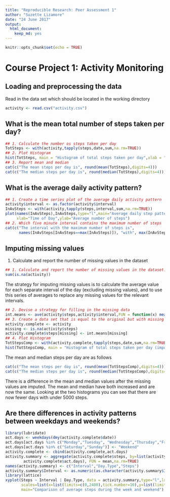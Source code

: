 ```yaml
---
title: "Reproducible Research: Peer Assessment 1"
author: "Suzette Lizamore"
date: "24 June 2017"
output: 
  html_document: 
    keep_md: yes
---
```


```r
knitr::opts_chunk$set(echo = TRUE)
```

# Course Project 1: Activity Monitoring

## Loading and preprocessing the data
Read in the data set which should be located in the working directory


```r
activity <- read.csv("activity.csv")
```

## What is the mean total number of steps taken per day?

```r
## 1. Calculate the number os steps taken per day
TotSteps <- with(activity,tapply(steps,date,sum,na.rm=TRUE))
## 2. Plot Histogram
hist(TotSteps, main = "Histogram of total steps taken per day",xlab = "Number of Steps")
## 3. Report mean and median
cat(c("The mean steps per day is", round(mean(TotSteps),digits=4)))
cat(c("The median steps per day is", round(median(TotSteps),digits=4)))
```

## What is the average daily activity pattern?

```r
## 1. Create a time series plot of the average daily activity pattern
activity$interval <- as.factor(activity$interval)
InAvSteps <- with(activity,tapply(steps,interval,sum,na.rm=TRUE))
plot(names(InAvSteps),InAvSteps,type="l",main="Average daily step pattern",
     xlab="Time of Day",ylab="Average number of steps")
## 2. Which five minute interval contains the maximum number of steps
cat(c("The interval with the maximum number of steps is",
      names(InAvSteps[InAvSteps==max(InAvSteps)]), "with", max(InAvSteps),"steps"))
```

## Imputing missing values

1. Calculate and report the number of missing values in the dataset

```r
## 1. Calculate and report the number of missing values in the dataset.
sum(is.na(activity))
```

The strategy for imputing missing values is to calculate the average value
for each separate interval of the day (excluding missing values), and to use 
this series of averages to replace any missing values for the relevant
intervals. 


```r
## 2. Devise a strategy for filling in the missing data
int.means <- ave(activity$steps,activity$interval,FUN = function(x) mean(x[!is.na(x)]))
## 3. Create a data set that is equal to the original but with missing data filled in 
activity.complete <- activity
missing <- is.na(activity$steps)
activity.complete$steps[missing] <- int.means[missing]
## 4. Plot Histogram
TotStepsComp <- with(activity.complete,tapply(steps,date,sum,na.rm=TRUE))
hist(TotStepsComp, main = "Histogram of total steps taken per day (imputed values)",xlab = "Number of Steps")
```

The mean and median steps per day are as follows

```r
cat(c("The mean steps per day is", round(mean(TotStepsComp),digits=4)))
cat(c("The median steps per day is", round(median(TotStepsComp),digits=4)))
```

There is a difference in the mean and median values after the missing values are imputed.
The mean and median have both increased and are now the same. Looking at the two histograms
you can see that there are now fewer days with under 5000 steps.

## Are there differences in activity patterns between weekdays and weekends?

```r
library(lubridate)
act.days <- weekdays(dmy(activity.complete$date))
act.days[act.days %in% c("Monday","Tuesday", "Wednesday","Thursday","Friday")] <-  "Weekday" 
act.days[act.days %in% c("Saturday","Sunday")] <- "Weekend"
activity.complete <- cbind(activity.complete,act.days)
activity.summary <- aggregate(activity.complete$steps, by=list(activity.complete$interval, 
        activity.complete$act.days), FUN = mean,na.rm=TRUE)
names(activity.summary) <- c("Interval","Day.Type","Steps")
activity.summary$Interval <- as.numeric(as.character(activity.summary$Interval))
library(lattice)
xyplot(Steps ~ Interval | Day.Type, data = activity.summary,type="l",layout=c(1,2),
       scales=list(x=list(limits=c(0,2400),tick.number=10),y=list(limits=c(0,300))),
       main="Comparison of average steps during the week and weekend")

```




